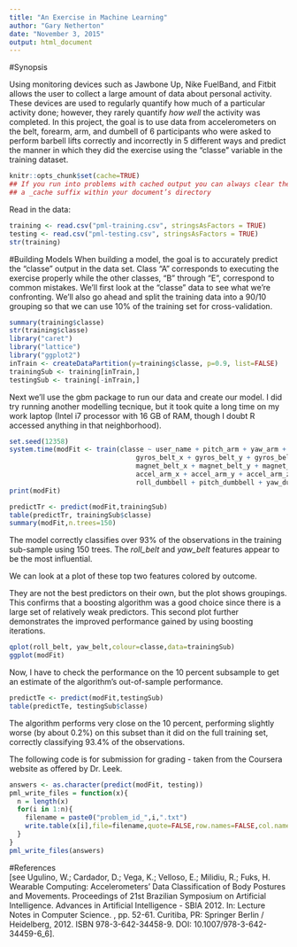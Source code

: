 ```yaml
---
title: "An Exercise in Machine Learning"
author: "Gary Netherton"
date: "November 3, 2015"
output: html_document
---
```


#Synopsis  

Using monitoring devices such as Jawbone Up, Nike FuelBand, and Fitbit allows the user to collect a large amount of data about personal activity. These devices are used to regularly quantify how much of a particular activity done; however, they rarely quantify *how well* the activity was completed. In this project, the goal is to use data from accelerometers on the belt, forearm, arm, and dumbell of 6 participants who were asked to perform barbell lifts correctly and incorrectly in 5 different ways and predict the manner in which they did the exercise using the "classe" variable in the training dataset. 

```r
knitr::opts_chunk$set(cache=TRUE)
## If you run into problems with cached output you can always clear the knitr cache by removing the folder named with 
## a _cache suffix within your document’s directory
```

Read in the data: 

```r
training <- read.csv("pml-training.csv", stringsAsFactors = TRUE)
testing <- read.csv("pml-testing.csv", stringsAsFactors = TRUE)
str(training)

```

#Building Models
When building a model, the goal is to accurately predict the "classe" output in the data set.  Class "A" corresponds to executing the exercise properly while the other classes, "B" through "E", correspond to common mistakes. We'll first look at the "classe" data to see what we're confronting.  We'll also go ahead and split the training data into a 90/10 grouping so that we can use 10% of the training set for cross-validation.  


```r
summary(training$classe)
str(training$classe)
library("caret")
library("lattice")
library("ggplot2")
inTrain <- createDataPartition(y=training$classe, p=0.9, list=FALSE)
trainingSub <- training[inTrain,]
testingSub <- training[-inTrain,]

```

Next we'll use the gbm package to run our data and create our model.  I did try running another modelling tecnique, but it took quite a long time on my work laptop (Intel i7 processor with 16 GB of RAM, though I doubt R accessed anything in that neighborhood).


```r
set.seed(12358)
system.time(modFit <- train(classe ~ user_name + pitch_arm + yaw_arm + roll_arm + roll_belt + pitch_belt + yaw_belt +
                                gyros_belt_x + gyros_belt_y + gyros_belt_z + accel_belt_x + accel_belt_y + accel_belt_z +
                                magnet_belt_x + magnet_belt_y + magnet_belt_z + gyros_arm_x + gyros_arm_y + gyros_arm_z +
                                accel_arm_x + accel_arm_y + accel_arm_z + magnet_arm_x + magnet_arm_y + magnet_arm_z +
                                roll_dumbbell + pitch_dumbbell + yaw_dumbbell, method="gbm", data=trainingSub, verbose=FALSE))
print(modFit)
```



```r
predictTr <- predict(modFit,trainingSub)
table(predictTr, trainingSub$classe)
summary(modFit,n.trees=150)

```


The model correctly classifies over 93% of the observations in the training sub-sample using 150 trees. The *roll_belt* and *yaw_belt* features appear to be the most influential.  

We can look at a plot of these top two features colored by outcome.


They are not the best predictors on their own, but the plot shows groupings. This confirms that a boosting algorithm was a good choice since there is a large set of relatively weak predictors. This second plot further demonstrates the improved performance gained by using boosting iterations.


```r
qplot(roll_belt, yaw_belt,colour=classe,data=trainingSub)
ggplot(modFit)
```

Now, I have to check the performance on the 10 percent subsample to get an estimate of the algorithm’s out-of-sample performance.

```r
predictTe <- predict(modFit,testingSub)
table(predictTe, testingSub$classe)
```

The algorithm performs very close on the 10 percent, performing slightly worse (by about 0.2%) on this subset than it did on the full training set, correctly classifying 93.4% of the observations.  

The following code is for submission for grading - taken from the Coursera website as offered by Dr. Leek.  

```r
answers <- as.character(predict(modFit, testing))
pml_write_files = function(x){
  n = length(x)
  for(i in 1:n){
    filename = paste0("problem_id_",i,".txt")
    write.table(x[i],file=filename,quote=FALSE,row.names=FALSE,col.names=FALSE)
  }
}
pml_write_files(answers)
```



#References  
[see Ugulino, W.; Cardador, D.; Vega, K.; Velloso, E.; Milidiu, R.; Fuks, H. Wearable Computing: Accelerometers' Data Classification of Body Postures and Movements. Proceedings of 21st Brazilian Symposium on Artificial Intelligence. Advances in Artificial Intelligence - SBIA 2012. In: Lecture Notes in Computer Science. , pp. 52-61. Curitiba, PR: Springer Berlin / Heidelberg, 2012. ISBN 978-3-642-34458-9. DOI: 10.1007/978-3-642-34459-6_6]. 

